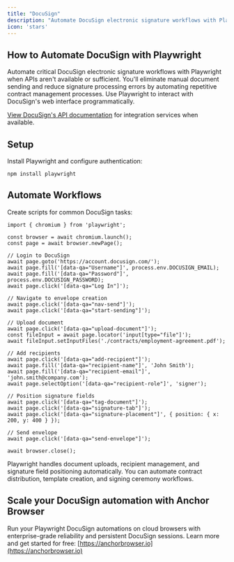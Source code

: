 ```yaml
---
title: "DocuSign"
description: "Automate DocuSign electronic signature workflows with Playwright when APIs aren't available."
icon: 'stars'
---
```


## How to Automate DocuSign with Playwright

Automate critical DocuSign electronic signature workflows with Playwright when APIs aren't available or sufficient. You'll eliminate manual document sending and reduce signature processing errors by automating repetitive contract management processes. Use Playwright to interact with DocuSign's web interface programmatically.

[View DocuSign's API documentation](https://developers.docusign.com/) for integration services when available.


## Setup

Install Playwright and configure authentication:

```
npm install playwright
```

## Automate Workflows

Create scripts for common DocuSign tasks:

```
import { chromium } from 'playwright';

const browser = await chromium.launch();
const page = await browser.newPage();

// Login to DocuSign
await page.goto('https://account.docusign.com/');
await page.fill('[data-qa="Username"]', process.env.DOCUSIGN_EMAIL);
await page.fill('[data-qa="Password"]', process.env.DOCUSIGN_PASSWORD);
await page.click('[data-qa="Log In"]');

// Navigate to envelope creation
await page.click('[data-qa="nav-send"]');
await page.click('[data-qa="start-sending"]');

// Upload document
await page.click('[data-qa="upload-document"]');
const fileInput = await page.locator('input[type="file"]');
await fileInput.setInputFiles('./contracts/employment-agreement.pdf');

// Add recipients
await page.click('[data-qa="add-recipient"]');
await page.fill('[data-qa="recipient-name"]', 'John Smith');
await page.fill('[data-qa="recipient-email"]', 'john.smith@company.com');
await page.selectOption('[data-qa="recipient-role"]', 'signer');

// Position signature fields
await page.click('[data-qa="tag-document"]');
await page.click('[data-qa="signature-tab"]');
await page.click('[data-qa="signature-placement"]', { position: { x: 200, y: 400 } });

// Send envelope
await page.click('[data-qa="send-envelope"]');

await browser.close();
```

Playwright handles document uploads, recipient management, and signature field positioning automatically. You can automate contract distribution, template creation, and signing ceremony workflows.


## Scale your DocuSign automation with Anchor Browser

Run your Playwright DocuSign automations on cloud browsers with enterprise-grade reliability and persistent DocuSign sessions. Learn more and get started for free: [https://anchorbrowser.io](https://anchorbrowser.io)
